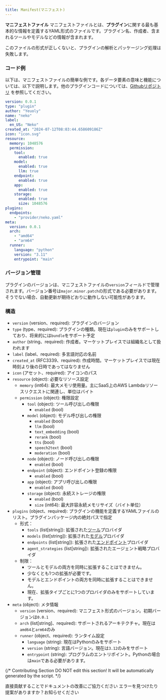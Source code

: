 ```yaml
---
title: Manifest(マニフェスト)
---
```


**マニフェストファイル** マニフェストファイルとは、**プラグイン**に関する最も基本的な情報を定義するYAML形式のファイルです。プラグイン名、作成者、含まれるツールやモデルなどの情報が含まれます。

このファイルの形式が正しくないと、プラグインの解析とパッケージング処理は失敗します。

### **コード例**

以下は、マニフェストファイルの簡単な例です。各データ要素の意味と機能については、以下で説明します。他のプラグインコードについては、[Githubリポジトリ](https://github.com/langgenius/dify-plugin-sdks/tree/main/python/examples) を参照してください。

```yaml
version: 0.0.1
type: "plugin"
author: "Yeuoly"
name: "neko"
label:
  en_US: "Neko"
created_at: "2024-07-12T08:03:44.658609186Z"
icon: "icon.svg"
resource:
  memory: 1048576
  permission:
    tool:
      enabled: true
    model:
      enabled: true
      llm: true
    endpoint:
      enabled: true
    app:
      enabled: true
    storage: 
      enabled: true
      size: 1048576
plugins:
  endpoints:
    - "provider/neko.yaml"
meta:
  version: 0.0.1
  arch:
    - "amd64"
    - "arm64"
  runner:
    language: "python"
    version: "3.11"
    entrypoint: "main"
```

### **バージョン管理**

プラグインのバージョンは、マニフェストファイルの`version`フィールドで管理されます。バージョン番号は`major.minor.patch`の形式である必要があります。そうでない場合、自動更新が期待どおりに動作しない可能性があります。

### 構造

* `version` (version、required): プラグインのバージョン
* `type` (type、required): プラグインの種類。現在は`plugin`のみをサポートしており、将来的には`bundle`をサポート予定
* `author` (string、required): 作成者。マーケットプレイスでは組織名として扱われます
* `label` (label、required): 多言語対応の名前
* `created_at` (RFC3339、required): 作成時間。マーケットプレイスでは現在時刻より後の日時であってはなりません
* `icon` (アセット、required): アイコンのパス
* `resource` (object): 必要なリソース設定
  * `memory` (int64): 最大メモリ使用量。主にSaaS上のAWS Lambdaリソースリクエストに関連し、単位はバイト
  * `permission` (object): 権限設定
    * `tool` (object): ツール呼び出しの権限
      * `enabled` (bool)
    * `model` (object): モデル呼び出しの権限
      * `enabled` (bool)
      * `llm` (bool)
      * `text_embedding` (bool)
      * `rerank` (bool)
      * `tts` (bool)
      * `speech2text` (bool)
      * `moderation` (bool)
    * `node` (object): ノード呼び出しの権限
      * `enabled` (bool)
    * `endpoint` (object): エンドポイント登録の権限
      * `enabled` (bool)
    * `app` (object): アプリ呼び出しの権限
      * `enabled` (bool)
    * `storage` (object): 永続ストレージの権限
      * `enabled` (bool)
      * `size` (int64): 最大許容永続メモリサイズ（バイト単位）
* `plugins` (object、required): プラグインの機能を定義するYAMLファイルのリスト。プラグインパッケージ内の絶対パスで指定
  * 形式：
    * `tools` (list\[string]): 拡張された[ツール](/ja-jp/plugins/schema-definition/tool)プロバイダ
    * `models` (list\[string]): 拡張された[モデル](/ja-jp/plugins/schema-definition/reverse-invocation-of-the-dify-service/model)プロバイダ
    * `endpoints` (list\[string]): 拡張された[エンドポイント](/ja-jp/plugins/schema-definition/endpoint)プロバイダ
    * `agent_strategies` (list\[string]): 拡張されたエージェント戦略プロバイダ
  * 制限：
    * ツールとモデルの両方を同時に拡張することはできません。
    * 少なくとも1つの拡張が必要です。
    * モデルとエンドポイントの両方を同時に拡張することはできません。
    * 現在、拡張タイプごとに1つのプロバイダのみをサポートしています。
* `meta` (object): メタ情報
  * `version` (version、required): マニフェスト形式のバージョン。初期バージョンは`0.0.1`
  * `arch` (list\[string]、required): サポートされるアーキテクチャ。現在は`amd64`と`arm64`のみ
  * `runner` (object、required): ランタイム設定
    * `language` (string): 現在はPythonのみをサポート
    * `version` (string): 言語バージョン。現在は`3.12`のみをサポート
    * `entrypoint` (string): プログラムのエントリポイント。Pythonの場合は`main`である必要があります。

{/*
Contributing Section
DO NOT edit this section!
It will be automatically generated by the script.
*/}

<CardGroup cols="2">
    <Card
        title="このページを編集する"
        icon="pen-to-square"
        href="https://github.com/langgenius/dify-docs-mintlify/edit/main/ja-jp/plugins/schema-definition/manifest.mdx"
    >
        直接貢献することでドキュメントの改善にご協力ください
    </Card>
    <Card
        title="問題を報告する"
        icon="github"
        href="https://github.com/langgenius/dify-docs-mintlify/issues/new?title=ドキュメントの問題%3A%20&body=%23%23%20問題の説明%0A%3C%21--%20発見した問題について簡単に説明してください%20--%3E%0A%0A%23%23%20ページリンク%0Ahttps%3A%2F%2Fgithub.com%2Flanggenius%2Fdify-docs-mintlify%2Fblob%2Fmain%2Fja-jp/plugins/schema-definition%2Fmanifest.mdx%0A%0A%23%23%20提案される変更%0A%3C%21--%20特定の変更案がある場合は、ここで説明してください%20--%3E%0A%0A%3C%21--%20ドキュメントの品質向上にご協力いただきありがとうございます！%20--%3E"
    >
        エラーを見つけたり提案がありますか？お知らせください
    </Card>
</CardGroup>
